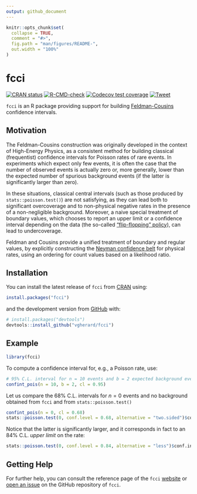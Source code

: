 ```yaml
---
output: github_document
---
```


<!-- README.md is generated from README.Rmd. Please edit that file -->

```r
knitr::opts_chunk$set(
  collapse = TRUE,
  comment = "#>",
  fig.path = "man/figures/README-",
  out.width = "100%"
)
```

# fcci

<!-- badges: start -->
[![CRAN status](https://www.r-pkg.org/badges/version/fcci)](https://CRAN.R-project.org/package=fcci)
[![R-CMD-check](https://github.com/vgherard/fcci/workflows/R-CMD-check/badge.svg)](https://github.com/vgherard/fcci/actions)
[![Codecov test coverage](https://codecov.io/gh/vgherard/fcci/branch/master/graph/badge.svg)](https://codecov.io/gh/vgherard/fcci?branch=master)
[![Tweet](https://img.shields.io/twitter/url/http/shields.io.svg?style=social)](https://twitter.com/intent/tweet?text={fcci}: Feldman-Cousins Confidence Intervals in R&url=https://vgherard.github.io/r2r&via=ValerioGherardi&hashtags=rstats,statistics,physics,confidenceintervals)
<!-- badges: end -->

`fcci` is an R package providing support for building [Feldman-Cousins](https://doi.org/10.1103/PhysRevD.57.3873) confidence 
intervals.

## Motivation

The Feldman-Cousins construction was originally developed in the context of 
High-Energy Physics, as a consistent method for building classical (frequentist) confidence intervals for Poisson rates of rare events. In experiments which expect only few events, it is often the case that the number of observed events is actually zero or, more generally, lower than the expected number of spurious background events (if the latter is significantly larger than zero). 

In these situations, classical central intervals (such as those produced by `stats::poisson.test()`) are not satisfying, as they can lead both to significant overcoverage and to non-physical negative rates in the presence of a non-negligible background. Moreover, a naive special treatment of boundary values, which chooses to report an upper limit or a confidence interval depending on the data (the so-called ["flip-flopping" policy](https://doi.org/10.1103/PhysRevD.57.3873)), can lead to undercoverage.

Feldman and Cousins provide a unified treatment of boundary and regular values, by explicitly constructing the [Neyman confidence belt](https://en.wikipedia.org/wiki/Neyman_construction) for physical rates, using an ordering for count values based on a likelihood ratio.

## Installation

You can install the latest release of `fcci` from [CRAN](https://CRAN.R-project.org/package=fcci) using:

``` r
install.packages("fcci")
```

and the development version from [GitHub](https://github.com/vgherard/fcci) with:

``` r
# install.packages("devtools")
devtools::install_github("vgherard/fcci")
```
## Example

```r
library(fcci)
```

To compute a confidence interval for, e.g., a Poisson rate, use:

```r
# 95% C.L. interval for n = 10 events and b = 2 expected background events
confint_pois(n = 10, b = 2, cl = 0.95)
```

Let us compare the 68% C.L. intervals for $n=0$ events and no background 
obtained from `fcci` and from `stats::poisson.test()` 

```r
confint_pois(n = 0, cl = 0.68)
stats::poisson.test(0, conf.level = 0.68, alternative = "two.sided")$conf.int
```

Notice that the latter is significantly larger, and it corresponds in fact to
an 84% C.L. *upper limit* on the rate:

```r
stats::poisson.test(0, conf.level = 0.84, alternative = "less")$conf.int
```

## Getting Help

For further help, you can consult the reference page of the `fcci` [website](https://vgherard.github.io/fcci/) or [open an issue](https://github.com/vgherard/fcci/issues) on the GitHub repository of `fcci`.

